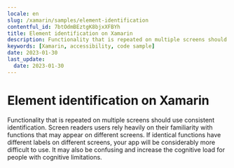 ```yaml
---
locale: en
slug: /xamarin/samples/element-identification
contentful_id: 7btOdmBEztgK8bjxXFBYh
title: Element identification on Xamarin
description: Functionality that is repeated on multiple screens should use consistent identification.
keywords: [Xamarin, accessibility, code sample]
date: 2023-01-30
last_update:
  date: 2023-01-30
---
```


# Element identification on Xamarin

Functionality that is repeated on multiple screens should use consistent identification. Screen readers users rely heavily on their familiarity with functions that may appear on different screens. If identical functions have different labels on different screens, your app will be considerably more difficult to use. It may also be confusing and increase the cognitive load for people with cognitive limitations.

<CodeSample id="element-identification" platform="xamarin" locale="en"/>
